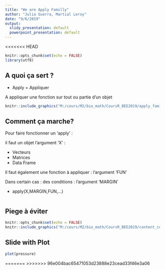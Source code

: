 ```yaml
---
title: "We are Apply Familly"
author: "Julia Guerra, Martial Leroy"
date: "9/6/2019"
output:
  slidy_presentation: default
  powerpoint_presentation: default
---
```

<<<<<<< HEAD
```r
knitr::opts_chunk$set(echo = FALSE)
library(utf8)
```


## A quoi ça sert ?


* Apply = Appliquer

A appliquer une fonction sur tout ou partie d'un objet

```r

knitr::include_graphics("M:/cours/M2/bio_math/CoursR_BEE2019/apply_family.PNG")
```

## Comment ça marche?


Pour faire fonctionner un 'apply' :

il faut un objet l'argument 'X' :

* Vecteurs
* Matrices
* Data Frame

Il faut également une fonction à appliquer : l'argument 'FUN'

Dans certain cas : des conditions : l'argument 'MARGIN'

* apply(X,MARGIN,FUN,...)

```r


```

                                                  
## Piege à éviter

```r
knitr::opts_chunk$set(echo = FALSE)
knitr::include_graphics("M:/cours/M2/bio_math/CoursR_BEE2019/content_content_apply_1.png")
```



## Slide with Plot

```r
plot(pressure)
```

=======
>>>>>>> 96e004bac65471053d23888e23cead33f46e3a06
